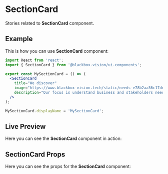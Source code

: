 

<Meta title="UI Components/SectionCard" component={SectionCard} />

# SectionCard

Stories related to **SectionCard** component.

## Example

This is how you can use **SectionCard** component:

```jsx
import React from 'react';
import { SectionCard } from '@blackbox-vision/ui-components';

export const MySectionCard = () => (
  <SectionCard
    title="We discover"
    image="https://www.blackbox-vision.tech/static/needs-e78b2aa36c17de9132482ac752cbfac8.svg"
    description="Our focus is understand business and stakeholders needs, analyzing, defining and validating every requirement in order to know “what” is needed."
  />
);

MySectionCard.displayName = 'MySectionCard';
```

## Live Preview

Here you can see the **SectionCard** component in action:

<Preview withSource="none">
  <Story
    name="Get started"
    decorators={[withKnobs, addThemeProvider(lightTheme)]}
  >
    <Grid
      style={{ backgroundColor: '#F5F5F5', height: '100vh', padding: 16 }}
      spacing={2}
      container
    >
      <Grid md={4} item>
        <SectionCard
          elevation={number('Elevation 1', 0)}
          title={text('Title 1', 'Custom software')}
          image={text(
            'Image 1',
            'https://images.unsplash.com/photo-1582138825658-fb952c08b282?ixlib=rb-1.2.1&ixid=eyJhcHBfaWQiOjEyMDd9'
          )}
          description={text(
            'Description 1',
            'We design and build unique digital products to meet the needs and desires of our customers.'
          )}
        />
      </Grid>
      <Grid md={4} item>
        <SectionCard
          elevation={number('Elevation 2', 0)}
          title={text('Title 2', 'Consultancy')}
          image={text(
            'Image 2',
            'https://images.unsplash.com/photo-1573497491208-6b1acb260507?ixlib=rb-1.2.1&ixid=eyJhcHBfaWQiOjEyMDd9'
          )}
          description={text(
            'Description 2',
            'We help our clients diagnose architecture problems and define particular technological solutions for each scenario.'
          )}
        />
      </Grid>
      <Grid md={4} item>
        <SectionCard
          elevation={number('Elevation 3', 0)}
          title={text('Title 3', 'Trainings')}
          image={text(
            'Image 3',
            'https://images.unsplash.com/photo-1556761175-5973dc0f32e7?ixlib=rb-1.2.1&ixid=eyJhcHBfaWQiOjEyMDd9'
          )}
          description={text(
            'Description 3',
            'We accompany the training path for those who wish to learn more about cutting-edge technologies and the application of agile methodologies for software development.'
          )}
        />
      </Grid>
    </Grid>
  </Story>
</Preview>

## SectionCard Props

Here you can see the props for the **SectionCard** component:

<Props of={SectionCard} />
